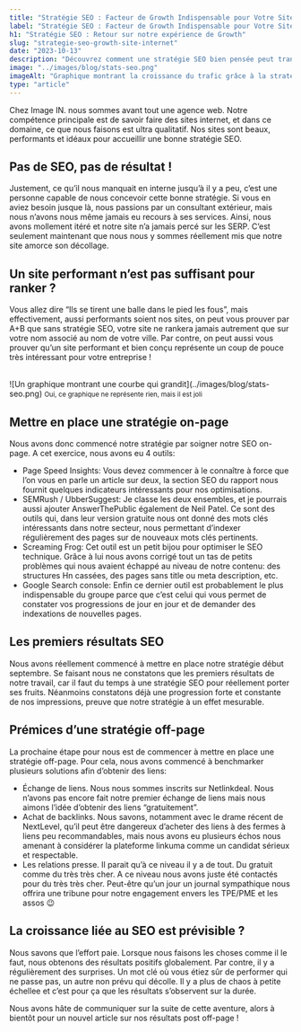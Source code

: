 ```yaml
---
title: "Stratégie SEO : Facteur de Growth Indispensable pour Votre Site Internet"
label: "Stratégie SEO : Facteur de Growth Indispensable pour Votre Site Internet"
h1: "Stratégie SEO : Retour sur notre expérience de Growth"
slug: "strategie-seo-growth-site-internet"
date: "2023-10-13"
description: "Découvrez comment une stratégie SEO bien pensée peut transformer la visibilité de votre site internet, les outils essentiels pour optimiser votre SEO, et comment nous avons mis en place des tactiques on-page et off-page efficaces."
image: "../images/blog/stats-seo.png"
imageAlt: "Graphique montrant la croissance du trafic grâce à la stratégie SEO"
type: "article"
---
```


Chez Image IN. nous sommes avant tout une agence web. Notre compétence principale est de savoir faire des sites internet, et dans ce domaine, ce que nous faisons est ultra qualitatif. Nos sites sont beaux, performants et idéaux pour accueillir une bonne stratégie SEO.

## Pas de SEO, pas de résultat !

Justement, ce qu’il nous manquait en interne jusqu’à il y a peu, c’est une personne capable de nous concevoir cette bonne stratégie. Si vous en aviez besoin jusque là, nous passions par un consultant extérieur, mais nous n’avons nous même jamais eu recours à ses services. Ainsi, nous avons mollement itéré et notre site n’a jamais percé sur les SERP. C’est seulement maintenant que nous nous y sommes réellement mis que notre site amorce son décollage.

## Un site performant n’est pas suffisant pour ranker ?

Vous allez dire “Ils se tirent une balle dans le pied les fous”, mais effectivement, aussi performants soient nos sites, on peut vous prouver par A+B que sans stratégie SEO, votre site ne rankera jamais autrement que sur votre nom associé au nom de votre ville. Par contre, on peut aussi vous prouver qu’un site performant et bien conçu représente un coup de pouce très intéressant pour votre entreprise !

<br />
![Un graphique montrant une courbe qui grandit](../images/blog/stats-seo.png)
<small className="center">Oui, ce graphique ne représente rien, mais il est joli</small>
<br />

## Mettre en place une stratégie on-page

Nous avons donc commencé notre stratégie par soigner notre SEO on-page. A cet exercice, nous avons eu 4 outils:

- Page Speed Insights: Vous devez commencer à le connaître à force que l’on vous en parle un article sur deux, la section SEO du rapport nous fournit quelques indicateurs intéressants pour nos optimisations.
- SEMRush / UbberSuggest: Je classe les deux ensembles, et je pourrais aussi ajouter AnswerThePublic également de Neil Patel. Ce sont des outils qui, dans leur version gratuite nous ont donné des mots clés intéressants dans notre secteur, nous permettant d’indexer régulièrement des pages sur de nouveaux mots clés pertinents.
- Screaming Frog: Cet outil est un petit bijou pour optimiser le SEO technique. Grâce à lui nous avons corrigé tout un tas de petits problèmes qui nous avaient échappé au niveau de notre contenu: des structures Hn cassées, des pages sans title ou meta description, etc.
- Google Search console: Enfin ce dernier outil est probablement le plus indispensable du groupe parce que c’est celui qui vous permet de constater vos progressions de jour en jour et de demander des indexations de nouvelles pages.

## Les premiers résultats SEO

Nous avons réellement commencé à mettre en place notre stratégie début septembre. Se faisant nous ne constatons que les premiers résultats de notre travail, car il faut du temps à une stratégie SEO pour réellement porter ses fruits. Néanmoins constatons déjà une progression forte et constante de nos impressions, preuve que notre stratégie à un effet mesurable.

## Prémices d’une stratégie off-page

La prochaine étape pour nous est de commencer à mettre en place une stratégie off-page. Pour cela, nous avons commencé à benchmarker plusieurs solutions afin d’obtenir des liens:

- Échange de liens. Nous nous sommes inscrits sur Netlinkdeal. Nous n’avons pas encore fait notre premier échange de liens mais nous aimons l’idée d’obtenir des liens “gratuitement”.
- Achat de backlinks. Nous savons, notamment avec le drame récent de NextLevel, qu’il peut être dangereux d’acheter des liens à des fermes à liens peu recommandables, mais nous avons eu plusieurs échos nous amenant à considérer la plateforme linkuma comme un candidat sérieux et respectable.
- Les relations presse. Il parait qu’à ce niveau il y a de tout. Du gratuit comme du très très cher. A ce niveau nous avons juste été contactés pour du très très cher. Peut-être qu’un jour un journal sympathique nous offrira une tribune pour notre engagement envers les TPE/PME et les assos 😉

## La croissance liée au SEO est prévisible ?

Nous savons que l’effort paie. Lorsque nous faisons les choses comme il le faut, nous obtenons des résultats positifs globalement. Par contre, il y a régulièrement des surprises. Un mot clé où vous étiez sûr de performer qui ne passe pas, un autre non prévu qui décolle. Il y a plus de chaos à petite échellee et c’est pour ça que les résultats s’observent sur la durée.

Nous avons hâte de communiquer sur la suite de cette aventure, alors à bientôt pour un nouvel article sur nos résultats post off-page !